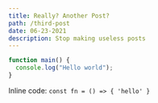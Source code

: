 ```yaml
---
title: Really? Another Post?
path: /third-post
date: 06-23-2021
description: Stop making useless posts
---
```

```javascript
function main() {
  console.log("Hello world");
}
```

Inline code: `const fn = () => { 'hello' }`

